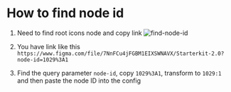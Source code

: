 # How to find node id

1. Need to find root icons node and copy link
![find-node-id](https://github.com/shakurocom/figma-extractor/raw/master/media/how-to-find-node-id.png)

2. You have link like this `https://www.figma.com/file/7NnFCu4jFGBM1EIXSWNAVX/Starterkit-2.0?node-id=1029%3A1`

3. Find the query parameter `node-id`, copy `1029%3A1`, transform to `1029:1` and then paste the node ID into the config


